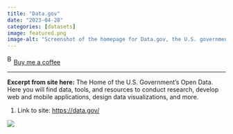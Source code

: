 ```yaml
---
title: "Data.gov"
date: "2023-04-28"
categories: [datasets]
image: featured.png
image-alt: "Screenshot of the homepage for Data.gov, the U.S. government’s open data portal. The top banner celebrates “15 Years of Data.gov.” The header includes links to sections like Data, Metrics, Open Government, and a User Guide. The main section introduces Data.gov as “The Home of the U.S. Government’s Open Data,” highlighting the availability of 311,290 datasets. There is a search bar with a red “Search” button. On the right, circular icons represent different data topics, such as agriculture, health, climate, science, and finance."
---
```


<link href="https://fonts.googleapis.com/css?family=Cookie" rel="stylesheet"><a class="bmc-button" target="_blank" href="https://www.buymeacoffee.com/JoscelinRocha">![Buy me a coffee](https://cdn.buymeacoffee.com/buttons/bmc-new-btn-logo.svg){alt="Buy me a coffee" width="15" height="21"}Buy me a coffee</a>

------------------------------------------------------------------------

**Excerpt from site here:** The Home of the U.S. Government's Open Data. Here you will find data, tools, and resources to conduct research, develop web and mobile applications, design data visualizations, and more.

1.  Link to site: <https://data.gov/>

![](featured.png)
